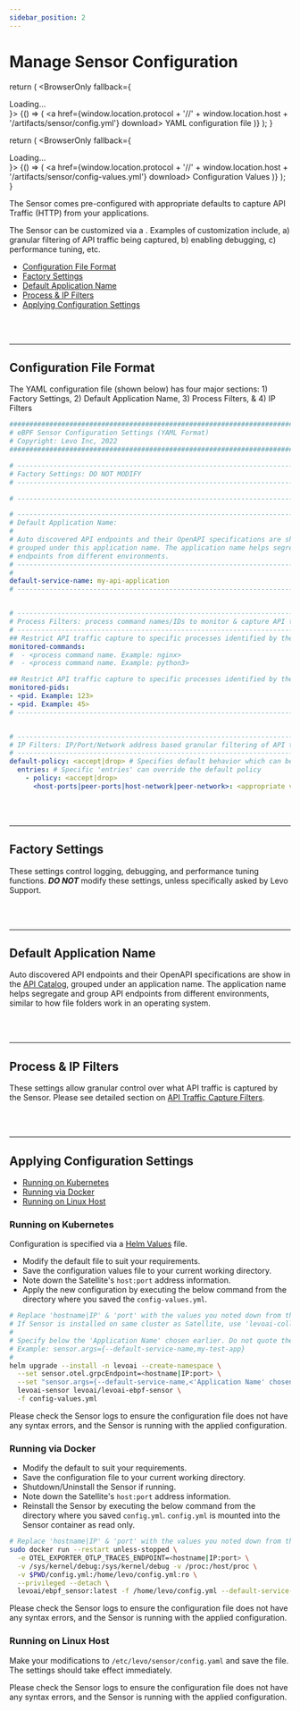 ```yaml
---
sidebar_position: 2
---
```


# Manage Sensor Configuration


  return (
    <BrowserOnly fallback={<div>Loading...</div>}>
      {() => (
        <a href={window.location.protocol + '//' + window.location.host + '/artifacts/sensor/config.yml'} download> YAML configuration file</a>
      )}
    </BrowserOnly>
  );
}

  return (
    <BrowserOnly fallback={<div>Loading...</div>}>
      {() => (
        <a href={window.location.protocol + '//' + window.location.host + '/artifacts/sensor/config-values.yml'} download> Configuration Values</a>
      )}
    </BrowserOnly>
  );
}


The Sensor comes pre-configured with appropriate defaults to capture API Traffic (HTTP) from your applications.

The Sensor can be customized via a <SensorConfigFile/>. Examples of customization include, a) granular filtering of API traffic being captured, b) enabling debugging, c) performance tuning, etc.

- [Configuration File Format](#configuration-file-format)
- [Factory Settings](#factory-settings)
- [Default Application Name](#default-application-name)
- [Process & IP Filters](#process--ip-filters)
- [Applying Configuration Settings](#applying-configuration-settings)

<br></br>

--------------------------------------------------------------------------------


## Configuration File Format

The YAML configuration file (shown below) has four major sections: 1) Factory Settings, 2) Default Application Name, 3) Process Filters, & 4) IP Filters

```yaml
##############################################################################################
# eBPF Sensor Configuration Settings (YAML Format)
# Copyright: Levo Inc, 2022
##############################################################################################

# --------------------------------------------------------------------------------------------
# Factory Settings: DO NOT MODIFY
# --------------------------------------------------------------------------------------------

# --------------------------------------------------------------------------------------------

# --------------------------------------------------------------------------------------------
# Default Application Name:
#
# Auto discovered API endpoints and their OpenAPI specifications are show in the API Catalog
# grouped under this application name. The application name helps segregate and group API
# endpoints from different environments.
# --------------------------------------------------------------------------------------------
#
default-service-name: my-api-application
# --------------------------------------------------------------------------------------------


# --------------------------------------------------------------------------------------------
# Process Filters: process command names/IDs to monitor & capture API traffic.
# --------------------------------------------------------------------------------------------
## Restrict API traffic capture to specific processes identified by their command names below
monitored-commands:
#  - <process command name. Example: nginx>
#  - <process command name. Example: python3>

## Restrict API traffic capture to specific processes identified by their PIDs below
monitored-pids:
- <pid. Example: 123>
- <pid. Example: 45>
# --------------------------------------------------------------------------------------------


# --------------------------------------------------------------------------------------------
# IP Filters: IP/Port/Network address based granular filtering of API traffic.
# --------------------------------------------------------------------------------------------
default-policy: <accept|drop> # Specifies default behavior which can be overridden by 'entries' below
  entries: # Specific 'entries' can override the default policy
    - policy: <accept|drop>
      <host-ports|peer-ports|host-network|peer-network>: <appropriate value>
```

<br></br>

--------------------------------------------------------------------------------

## Factory Settings
These settings control logging, debugging, and performance tuning functions. ***DO NOT*** modify these settings, unless specifically asked by Levo Support. 

<br></br>

--------------------------------------------------------------------------------

## Default Application Name
Auto discovered API endpoints and their OpenAPI specifications are show in the [API Catalog](../../../../concepts/api-catalog/api-catalog.md), grouped under an application name. The application name helps segregate and group API endpoints from different environments, similar to how file folders work in an operating system. 

<br></br>

--------------------------------------------------------------------------------

## Process & IP Filters
These settings allow granular control over what API traffic is captured by the Sensor. Please see detailed section on [API Traffic Capture Filters](./filter-traffic.md). 

<br></br>

--------------------------------------------------------------------------------

## Applying Configuration Settings

- [Running on Kubernetes](#running-on-kubernetes)
- [Running via Docker](#running-via-docker)
- [Running on Linux Host](#running-on-linux-host)

### Running on Kubernetes
Configuration is specified via a [Helm Values](https://helm.sh/docs/chart_template_guide/values_files/) file.

- Modify the default <ConfigurationValues/> file to suit your requirements.
- Save the configuration values file to your current working directory.
- Note down the Satellite's `host:port` address information.
- Apply the new configuration by executing the below command from the directory where you saved the `config-values.yml`.

```bash
# Replace 'hostname|IP' & 'port' with the values you noted down from the Satellite install
# If Sensor is installed on same cluster as Satellite, use 'levoai-collector.levoai:4317'
#
# Specify below the 'Application Name' chosen earlier. Do not quote the 'Application Name'
# Example: sensor.args={--default-service-name,my-test-app}
#
helm upgrade --install -n levoai --create-namespace \
  --set sensor.otel.grpcEndpoint=<hostname|IP:port> \
  --set "sensor.args={--default-service-name,<'Application Name' chosen earlier>}" \
  levoai-sensor levoai/levoai-ebpf-sensor \
  -f config-values.yml
```

Please check the Sensor logs to ensure the configuration file does not have any syntax errors, and the Sensor is running with the applied configuration.

### Running via Docker
- Modify the default <SensorConfigFile/> to suit your requirements.
- Save the configuration file to your current working directory.
- Shutdown/Uninstall the Sensor if running.
- Note down the Satellite's `host:port` address information.
- Reinstall the Sensor by executing the below command from the directory where you saved `config.yml`. `config.yml` is mounted into the Sensor container as read only.

```bash
# Replace 'hostname|IP' & 'port' with the values you noted down from the Satellite install
sudo docker run --restart unless-stopped \
  -e OTEL_EXPORTER_OTLP_TRACES_ENDPOINT=<hostname|IP:port> \
  -v /sys/kernel/debug:/sys/kernel/debug -v /proc:/host/proc \
  -v $PWD/config.yml:/home/levo/config.yml:ro \
  --privileged --detach \
  levoai/ebpf_sensor:latest -f /home/levo/config.yml --default-service-name <'Application Name' chosen earlier>
```
Please check the Sensor logs to ensure the configuration file does not have any syntax errors, and the Sensor is running with the applied configuration.

### Running on Linux Host
Make your modifications to `/etc/levo/sensor/config.yaml` and save the file. The settings should take effect immediately.

Please check the Sensor logs to ensure the configuration file does not have any syntax errors, and the Sensor is running with the applied configuration.

